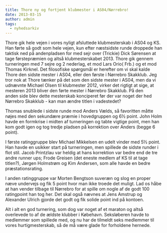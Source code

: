 ```yaml
---
title: Thore ny og fortjent klubmester i AS04/Nørrebro!
date: 2013-03-15
author: admin
tags:
  - nyhedsarkiv
---
```


Thore gik hele vejen i vores nyligt afsluttede klubmesterskab i AS04 og KS. Han førte så godt som hele vejen, kun efter næstsidste runde droppede han taktisk ned på andenpladsen for med sejr over (Trickie) Dick Sørensen at tage førstepræmien og altså klubmesterskabet 2013. Thore gik gennem turneringen med 7 sejre og 2 nederlag, et mod Lars Orio( Frb.) og et mod Thomas Kirknel. Det filosofiske spørgsmål er herefter om vi skal kalde Thore den sidste mester i AS04, eller den første i Nørrebro Skakklub. Jeg tror nok at Thore tænker på det som den sidste mester i AS04, men da vi udnævnte Michael Olsen til klubmester 2012, virker det rigtigt at sige, at mesteren 2013 bliver den førte mester i Nørrebro Skakklub. På den anden side blev dette mesterskab konciperet før der var noget der hed Nørrebro Skakklub - kan man ændre titlen i vadestedet?

Thomas snublede i sidste runde mod Anders Vælds, så favoritten måtte nøjes med den sekundære præmie i hovedgruppen og 6½ point. John Holm havde en formkrise i midten af turneringen og tabte vigtige point, men han kom godt igen og tog tredje pladsen på korrektion over Anders (begge 6 point).

I første ratinggruppe blev Michael Mikkelsen en udelt vinder med 5½ point. Han havde en usikker start på turneringen, men spillede de sidste runder i flot stil. Jacob Printzlau var heldig at hans korrektion var bedre end de tre andre runner ups; Frode Greisen (det eneste medlem af KS til at tage titlen?), Jørgen Holmstrøm og Kim Andersen, som alle havde en bedre præstationsrating.

I anden ratinggruppe var Morten Bengtson suveræn og slog en proper næve undervejs og fik 5 point hvor man ikke troede det muligt. Lad os håbe at han vender tilbage til Nørrebro for at spille om nogle af de godt 100 ratingpoint han tog her. Det skal også nævnes at Jens Amstrup og Alexander Ulrich gjorde det godt og fik solide point ind på kontoen.

Alt i alt en god turnering, som dog var noget af et maraton og altså overlevede to af de ældste klubber i Købehavn. Seksløberen havde to medlemmer som spillede med, og nu har de tilmeldt seks medlemmer til vores hurtigmesterskab, så de må være glade for forholdene hernede.
